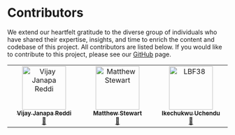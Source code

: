 # Contributors {.unnumbered}

We extend our heartfelt gratitude to the diverse group of individuals who have shared their expertise, insights, and time to enrich the content and codebase of this project. All contributors are listed below. If you would like to contribute to this project, please see our [GitHub](https://github.com/harvard-edge/cs249r_book) page.

<!-- ALL-CONTRIBUTORS-LIST:START - Do not remove or modify this section -->
<!-- prettier-ignore-start -->
<!-- markdownlint-disable -->

<table>
  <tbody>
    <tr>
      <td align="center" valign="top" width="14.28%"><a href="https://github.com/jveejay"><img src="https://avatars.githubusercontent.com/jveejay" width="100px;" alt="Vijay Janapa Reddi"/><br /><sub><b>Vijay Janapa Reddi</b></sub></a><br /><a href="https://github.com/all-contributors/all-contributors/commits?author=jveejay" title="Documentation">📖</a></td>
      <td align="center" valign="top" width="14.28%"><a href="https://github.com/mpstewart1"><img src="https://avatars.githubusercontent.com/mpstewart1" width="100px;" alt="Matthew Stewart"/><br /><sub><b>Matthew Stewart</b></sub></a><br /><a href="https://github.com/all-contributors/all-contributors/commits?author=mpstewart1" title="Documentation">📖</a></td>
      <td align="center" valign="top" width="14.28%"><a href="https://github.com/uchendui"><img src="https://avatars.githubusercontent.com/uchendui?v=4?s=100" width="100px;" alt="LBF38"/><br /><sub><b>Ikechukwu Uchendu</b></sub></a><br /><a href="https://github.com/all-contributors/all-contributors/commits?author=uchendui" title="Documentation">📖</a></td>
    </tr>
  </tbody>
</table>

<!-- markdownlint-restore -->
<!-- prettier-ignore-end -->

<!-- ALL-CONTRIBUTORS-LIST:END -->